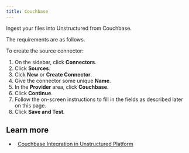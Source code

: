 ```yaml
---
title: Couchbase
---
```



<FirstTimeUISourceConnector />

Ingest your files into Unstructured from Couchbase.

The requirements are as follows.


<CouchbasePrerequisites />

To create the source connector:

1. On the sidebar, click **Connectors**.
2. Click **Sources**.
3. Cick **New** or **Create Connector**.
4. Give the connector some unique **Name**.
5. In the **Provider** area, click **Couchbase**.
6. Click **Continue**. 
7. Follow the on-screen instructions to fill in the fields as described later on this page.
8. Click **Save and Test**.


<CouchbaseFields />

## Learn more

- <Icon icon="blog" />&nbsp;&nbsp;[Couchbase Integration in Unstructured Platform](https://unstructured.io/blog/couchbase-integration-in-unstructured-platform)